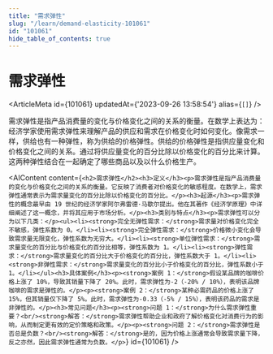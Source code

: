 ```yaml
---
title: "需求弹性"
slug: "/learn/demand-elasticity-101061"
id: "101061"
hide_table_of_contents: true
---
```



# 需求弹性

<ArticleMeta id={101061} updatedAt={'2023-09-26 13:58:54'} alias={`[]`} />
<div className='border-solid border-b border-t-0 my-4 border-[var(--ifm-color-gray-300)]' />

需求弹性是指产品消费量的变化与价格变化之间的关系的衡量。在数学上表达为：经济学家使用需求弹性来理解产品的供应和需求在价格变化时如何变化。像需求一样，供给也有一种弹性，称为供给的价格弹性。供给的价格弹性是指供应量变化和价格变化之间的关系。通过将供应量变化的百分比除以价格变化的百分比来计算。这两种弹性结合在一起确定了哪些商品以及以什么价格生产。

<AIContent content={`<h2>需求弹性</h2><h3>定义</h3><p>需求弹性是指产品消费量的变化与价格变化之间的关系的衡量。它反映了消费者对价格变化的敏感程度。在数学上，需求弹性通常表示为需求量变化的百分比除以价格变化的百分比。</p><h3>起源</h3><p>需求弹性的概念最早由 19 世纪的经济学家阿尔弗雷德·马歇尔提出。他在其著作《经济学原理》中详细阐述了这一概念，并将其应用于市场分析。</p><h3>类别与特点</h3><p>需求弹性可以分为以下几类：</p><ul><li><strong>完全无弹性需求：</strong>需求量对价格变化完全不敏感，弹性系数为 0。</li><li><strong>完全弹性需求：</strong>价格微小变化会导致需求量无限变化，弹性系数为无穷大。</li><li><strong>单位弹性需求：</strong>需求量变化的百分比与价格变化的百分比相等，弹性系数为 1。</li><li><strong>弹性需求：</strong>需求量变化的百分比大于价格变化的百分比，弹性系数大于 1。</li><li><strong>非弹性需求：</strong>需求量变化的百分比小于价格变化的百分比，弹性系数小于 1。</li></ul><h3>具体案例</h3><p><strong>案例 1：</strong>假设某品牌的咖啡价格上涨了 10%，导致其销量下降了 20%。此时，需求弹性为-2（-20% / 10%），表明该品牌咖啡的需求是弹性的。</p><p><strong>案例 2：</strong>某种必需药品的价格上涨了 15%，但其销量仅下降了 5%。此时，需求弹性为-0.33（-5% / 15%），表明该药品的需求是非弹性的。</p><h3>常见问题</h3><p><strong>问题 1：</strong>为什么需求弹性重要？<br/><strong>解答：</strong>需求弹性帮助企业和政府了解价格变化对消费行为的影响，从而制定更有效的定价策略和政策。</p><p><strong>问题 2：</strong>需求弹性是否总是负数？<br/><strong>解答：</strong>是的，因为价格上涨通常会导致需求量下降，反之亦然，因此需求弹性通常为负数。</p>`} id={101061} />
